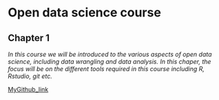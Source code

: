 
# Open data science course
## Chapter 1

*In this course we will be introduced to the various aspects of open data science, including data wrangling and data analysis.
In this chaper, the focus will be on the different tools required in this course including R, Rstudio, git etc.*

[MyGithub_link](https://github.com/Rigbe-ods/IODS-project)



